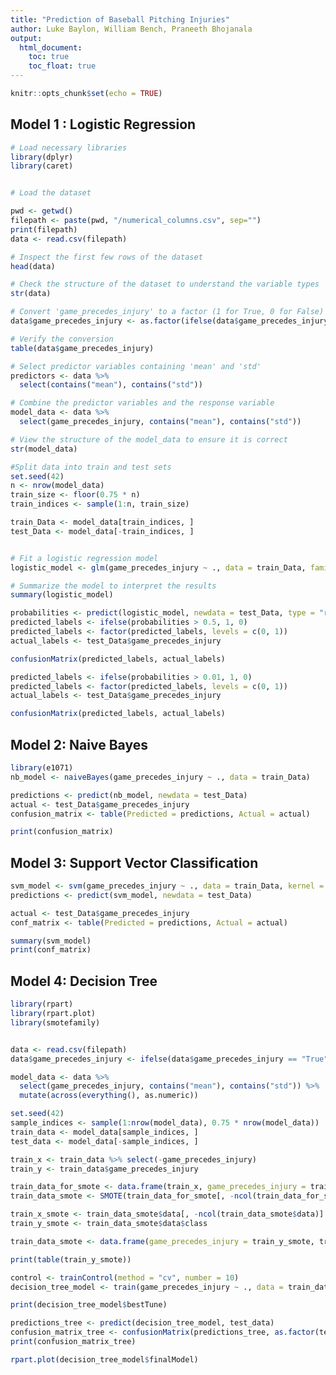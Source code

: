 ```yaml
---
title: "Prediction of Baseball Pitching Injuries"
author: Luke Baylon, William Bench, Praneeth Bhojanala
output:
  html_document:
    toc: true
    toc_float: true
---
```


```r
knitr::opts_chunk$set(echo = TRUE)
```


## Model 1 : Logistic Regression


```r
# Load necessary libraries
library(dplyr)
library(caret)


# Load the dataset

pwd <- getwd()
filepath <- paste(pwd, "/numerical_columns.csv", sep="")
print(filepath)
data <- read.csv(filepath)

# Inspect the first few rows of the dataset
head(data)

# Check the structure of the dataset to understand the variable types
str(data)

# Convert 'game_precedes_injury' to a factor (1 for True, 0 for False)
data$game_precedes_injury <- as.factor(ifelse(data$game_precedes_injury == "True", 1, 0))

# Verify the conversion
table(data$game_precedes_injury)

# Select predictor variables containing 'mean' and 'std'
predictors <- data %>%
  select(contains("mean"), contains("std"))

# Combine the predictor variables and the response variable
model_data <- data %>%
  select(game_precedes_injury, contains("mean"), contains("std"))

# View the structure of the model_data to ensure it is correct
str(model_data)

#Split data into train and test sets
set.seed(42)
n <- nrow(model_data)
train_size <- floor(0.75 * n)
train_indices <- sample(1:n, train_size)

train_Data <- model_data[train_indices, ]
test_Data <- model_data[-train_indices, ]


# Fit a logistic regression model
logistic_model <- glm(game_precedes_injury ~ ., data = train_Data, family = binomial)

# Summarize the model to interpret the results
summary(logistic_model)

probabilities <- predict(logistic_model, newdata = test_Data, type = "response")
predicted_labels <- ifelse(probabilities > 0.5, 1, 0)
predicted_labels <- factor(predicted_labels, levels = c(0, 1))
actual_labels <- test_Data$game_precedes_injury

confusionMatrix(predicted_labels, actual_labels)

predicted_labels <- ifelse(probabilities > 0.01, 1, 0)
predicted_labels <- factor(predicted_labels, levels = c(0, 1))
actual_labels <- test_Data$game_precedes_injury

confusionMatrix(predicted_labels, actual_labels)

```
## Model 2: Naive Bayes

```r
library(e1071)
nb_model <- naiveBayes(game_precedes_injury ~ ., data = train_Data)

predictions <- predict(nb_model, newdata = test_Data)
actual <- test_Data$game_precedes_injury
confusion_matrix <- table(Predicted = predictions, Actual = actual)

print(confusion_matrix)

```


## Model 3: Support Vector Classification

```r

svm_model <- svm(game_precedes_injury ~ ., data = train_Data, kernel = "polynomial", scale = TRUE)
predictions <- predict(svm_model, newdata = test_Data)

actual <- test_Data$game_precedes_injury
conf_matrix <- table(Predicted = predictions, Actual = actual)

summary(svm_model)
print(conf_matrix)


```

## Model 4: Decision Tree

```r
library(rpart)
library(rpart.plot)
library(smotefamily)


data <- read.csv(filepath)
data$game_precedes_injury <- ifelse(data$game_precedes_injury == "True", 1, 0)

model_data <- data %>%
  select(game_precedes_injury, contains("mean"), contains("std")) %>%
  mutate(across(everything(), as.numeric))

set.seed(42)
sample_indices <- sample(1:nrow(model_data), 0.75 * nrow(model_data))
train_data <- model_data[sample_indices, ]
test_data <- model_data[-sample_indices, ]

train_x <- train_data %>% select(-game_precedes_injury)
train_y <- train_data$game_precedes_injury

train_data_for_smote <- data.frame(train_x, game_precedes_injury = train_y)
train_data_smote <- SMOTE(train_data_for_smote[, -ncol(train_data_for_smote)], train_data_for_smote$game_precedes_injury, K = 5, dup_size = 2)

train_x_smote <- train_data_smote$data[, -ncol(train_data_smote$data)]
train_y_smote <- train_data_smote$data$class

train_data_smote <- data.frame(game_precedes_injury = train_y_smote, train_x_smote)

print(table(train_y_smote))

control <- trainControl(method = "cv", number = 10)
decision_tree_model <- train(game_precedes_injury ~ ., data = train_data_smote, method = "rpart", trControl = control, tuneLength = 5)

print(decision_tree_model$bestTune)

predictions_tree <- predict(decision_tree_model, test_data)
confusion_matrix_tree <- confusionMatrix(predictions_tree, as.factor(test_data$game_precedes_injury))
print(confusion_matrix_tree)

rpart.plot(decision_tree_model$finalModel)

```
